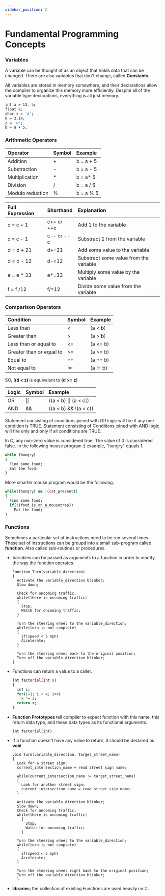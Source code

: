```yaml
---
sidebar_position: 2
---
```


# Fundamental Programming Concepts

### Variables 

A variable can be thought of as an object that holds data that can be changed.
There are also variables that don't change, called **Constants**.

All variables are stored in memory somewhere, and their declarations allow the compiler
to organize this memory more efficiently. Despite all of the variable type declarations, everything is all just memory.

```bash
int a = 13, b;
float k;
char z = 'A';
k = 3.14;
z = 'w';
b = a + 5;
```

### Arithmetic Operators

| Operator          | Symbol    | Example   |
| :----             | :----     | :---      |
| Addition          | +         | b = a + 5 |
| Substraction      | -         | b = a - 5 |
| Multiplication    | *         | b = a* 5  |
| Division          | /         | b = a / 5 |
| Modulo reduction  | %         | b = a % 5 |


| Full Expression   | Shorthand      | Explanation  |
| :----             | :----         | :---         |
| c = c + 1         | c++ or ++c    | Add 1 to the variable |
| c = c - 1         | c-- or --c    | Substract 1 from the variable |  
| d = d + 21        | d+=21         | Add some value to the variable    |
| d = d - 12        | d-=12         | Substract some value from the variable  |
| e = e * 33        | e*=33         | Multiply some value by the variable   |
| f = f /12         | f/=12         | Divide some value from the variable   |



### Comparison Operators  

| Condition                 | Symbol          | Example   |
| :----                     | :----           | :---      |
| Less than                 | \<              | (a < b)   |
| Greater than              | >               | (a > b)   |  
| Less than or equal to     |   \<\=          | (a \<= b)  |
| Greater than or equal to  | >=              | (a >= b)   |
| Equal to          | ==        | (a == b)  |
| Not equal to      | !=        | (a != b)  |    

SO, **!(d < z)** is equivalent to **(d >= z)**

| Logic             | Symbol    | Example   |
| :----             | :----     | :---      |
| OR                | \|\|        | ((a < b) \|\| (a < c))  |
| AND               | &&        | ((a < b) && !(a < c)) |

Statement consisting of conditions joined with OR logic will fire if any one condition is TRUE.
Statement consisting of Conditions joined with AND logic will fire only and only if all conditions are TRUE.

In C, any non-zero value is considered true. The value of 0 is considered false. In the following mouse program :) example, "hungry" equals 1.

``` bash
while (hungry)
{
  Find some food;
  Eat the food;
}
```
More smarter mouse program would be the following.
```bash
while((hungry) && !(cat_present))
{
  Find some food;
  if(!(food_is_on_a_mousetrap))
    Eat the food;
}
```

### Functions

Sometimes a particular set of instructions need to be run several times. These set of instructions can be groupd into a small sub-program called **function**. Also called sub-routines or procedures.

- Variables can be passed as arguments to a function in order to modify the way the function operates.

  ```
  Function Turn(variable_direction)
  {
    Activate the variable_direction blinker;
    Slow down;

    Check for oncoming traffic;
    while(there is oncoming traffic)
    {
      Stop;
      Watch for oncoming traffic;
    }

    Turn the steering wheel to the variable_direction;
    while(turn is not complete)
    {
      if(speed < 5 mph)
      Accelerate;
    }

    Turn the steering wheel back to the original position;
    Turn off the variable_direction blinker;
  }
  ```

- Functions can return a value to a caller.

  ```bash
  int factorial(int x)
  {
    int i;
    for(i=1; i < x; i++)
      x *= i;
    return x;
  }
  ```

- **Function Prototypes** tell compiler to expect function with this name, 
this return data type, and these data types as its functional arguments.

  ```
  int factorial(int)
  ```

- If a function doesn't have any value to return, it should be declared as **void**
  ```
  void turn(variable_direction, target_street_name)
  {
    Look for a street sign;
    current_intersection_name = read street sign name;
  
    while(current_intersection_name != target_street_name)
    {
      Look for another street sign;
      current_intersection_name = read street sign name;
    }

    Activate the variable_direction blinker;
    Slow down;
    Check for oncoming traffic;
    while(there is oncoming traffic)
      {
        Stop;
        Watch for oncoming traffic;
      }
    
    Turn the steering wheel to the variable_direction;
    while(turn is not complete)
    {
      if(speed < 5 mph)
      Accelerate;
    }

    Turn the steering wheel right back to the original position;
    Turn off the variable_direction blinker;
    }
  ```

- **libraries**; the collection of existing Functions are used heavily on C.
